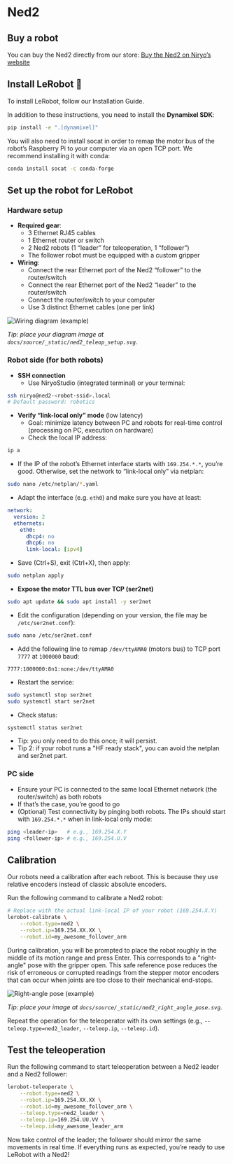 # Ned2


## Buy a robot

You can buy the Ned2 directly from our store:
[Buy the Ned2 on Niryo’s website](https://niryo.com/fr/produit/bras-robotise-6-axes/)

## Install LeRobot 🤗

To install LeRobot, follow our Installation Guide.

In addition to these instructions, you need to install the **Dynamixel SDK**:

```bash
pip install -e ".[dynamixel]"
```
You will also need to install socat in order to remap the motor bus of the robot’s Raspberry Pi to your computer via an open TCP port.
We recommend installing it with conda:

```bash
conda install socat -c conda-forge
```

## Set up the robot for LeRobot

### Hardware setup

- **Required gear**:
  - 3 Ethernet RJ45 cables
  - 1 Ethernet router or switch
  - 2 Ned2 robots (1 “leader” for teleoperation, 1 “follower”)
  - The follower robot must be equipped with a custom gripper
- **Wiring**:
  - Connect the rear Ethernet port of the Ned2 “follower” to the router/switch
  - Connect the rear Ethernet port of the Ned2 “leader” to the router/switch
  - Connect the router/switch to your computer
  - Use 3 distinct Ethernet cables (one per link)

![Wiring diagram (example)](/_static/ned2_teleop_setup.svg)

_Tip: place your diagram image at `docs/source/_static/ned2_teleop_setup.svg`._

### Robot side (for both robots)

- **SSH connection**
  - Use NiryoStudio (integrated terminal) or your terminal:

```bash
ssh niryo@ned2-<robot-ssid>.local
# Default password: robotics
```

- **Verify “link-local only” mode** (low latency)
  - Goal: minimize latency between PC and robots for real-time control (processing on PC, execution on hardware)
  - Check the local IP address:

```bash
ip a
```
  - If the IP of the robot’s Ethernet interface starts with `169.254.*.*`, you’re good. Otherwise, set the network to “link-local only” via netplan:

```bash
sudo nano /etc/netplan/*.yaml
```
  - Adapt the interface (e.g. `eth0`) and make sure you have at least:

```yaml
network:
  version: 2
  ethernets:
    eth0:
      dhcp4: no
      dhcp6: no
      link-local: [ipv4]
```
  - Save (Ctrl+S), exit (Ctrl+X), then apply:

```bash
sudo netplan apply
```

- **Expose the motor TTL bus over TCP (ser2net)**

```bash
sudo apt update && sudo apt install -y ser2net
```
  - Edit the configuration (depending on your version, the file may be `/etc/ser2net.conf`):

```bash
sudo nano /etc/ser2net.conf
```
  - Add the following line to remap `/dev/ttyAMA0` (motors bus) to TCP port `7777` at `1000000` baud:

```
7777:1000000:8n1:none:/dev/ttyAMA0
```
  - Restart the service:

```bash
sudo systemctl stop ser2net
sudo systemctl start ser2net
```
  - Check status:

```bash
systemctl status ser2net
```
  - Tip: you only need to do this once; it will persist.
  - Tip 2: if your robot runs a "HF ready stack", you can avoid the netplan and ser2net part. 


### PC side

- Ensure your PC is connected to the same local Ethernet network (the router/switch) as both robots
- If that’s the case, you’re good to go
- (Optional) Test connectivity by pinging both robots. The IPs should start with `169.254.*.*` when in link-local only mode:

```bash
ping <leader-ip>   # e.g., 169.254.X.Y
ping <follower-ip> # e.g., 169.254.U.V
```

## Calibration

Our robots need a calibration after each reboot. This is because they use relative encoders instead of classic absolute encoders.

Run the following command to calibrate a Ned2 robot:

```bash
# Replace with the actual link-local IP of your robot (169.254.X.Y)
lerobot-calibrate \
    --robot.type=ned2 \
    --robot.ip=169.254.XX.XX \
    --robot.id=my_awesome_follower_arm
```

During calibration, you will be prompted to place the robot roughly in the middle of its motion range and press Enter. This corresponds to a "right-angle" pose with the gripper open. This safe reference pose reduces the risk of erroneous or corrupted readings from the stepper motor encoders that can occur when joints are too close to their mechanical end-stops.

![Right-angle pose (example)](/_static/ned2_right_angle_pose.svg)

_Tip: place your image at `docs/source/_static/ned2_right_angle_pose.svg`._

Repeat the operation for the teleoperator with its own settings (e.g., `--teleop.type=ned2_leader`, `--teleop.ip`, `--teleop.id`).

## Test the teleoperation

Run the following command to start teleoperation between a Ned2 leader and a Ned2 follower:

```bash
lerobot-teleoperate \
    --robot.type=ned2 \
    --robot.ip=169.254.XX.XX \
    --robot.id=my_awesome_follower_arm \
    --teleop.type=ned2_leader \
    --teleop.ip=169.254.UU.VV \
    --teleop.id=my_awesome_leader_arm
```

Now take control of the leader; the follower should mirror the same movements in real time. If everything runs as expected, you’re ready to use LeRobot with a Ned2!



